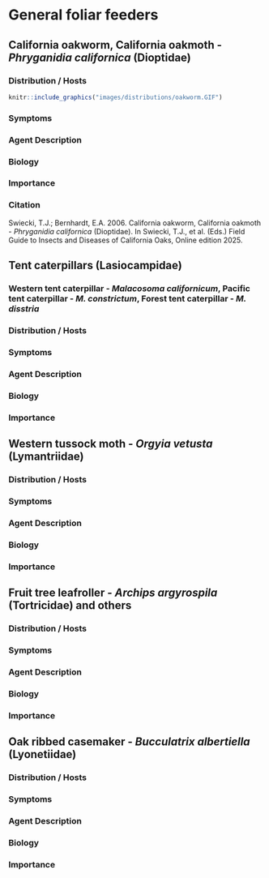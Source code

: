 # General foliar feeders {#foliarfeeder}

## California oakworm, California oakmoth - *Phryganidia californica* (Dioptidae) {-}

### Distribution / Hosts {-}

```r
knitr::include_graphics("images/distributions/oakworm.GIF")
```


### Symptoms {-}



### Agent Description {-}



### Biology {-}



### Importance {-}

### Citation {-}

Swiecki, T.J.; Bernhardt, E.A. 2006. California oakworm, California oakmoth - *Phryganidia californica* (Dioptidae). In Swiecki, T.J., et al. (Eds.) Field Guide to Insects and Diseases of California Oaks, Online edition 2025.

## Tent caterpillars (Lasiocampidae) {-}

### Western tent caterpillar - *Malacosoma californicum*, Pacific tent caterpillar - *M. constrictum*, Forest tent caterpillar - *M. disstria* {-}

### Distribution / Hosts {-}



### Symptoms {-}



### Agent Description {-}



### Biology {-}



### Importance {-}

## Western tussock moth - *Orgyia vetusta* (Lymantriidae) {-}

### Distribution / Hosts {-}



### Symptoms {-}



### Agent Description {-}



### Biology {-}



### Importance {-}

## Fruit tree leafroller - *Archips argyrospila* (Tortricidae) and others {-}

### Distribution / Hosts {-}



### Symptoms {-}



### Agent Description {-}



### Biology {-}



### Importance {-}

## Oak ribbed casemaker - *Bucculatrix albertiella* (Lyonetiidae) {-}

### Distribution / Hosts {-}



### Symptoms {-}



### Agent Description {-}



### Biology {-}



### Importance {-}

